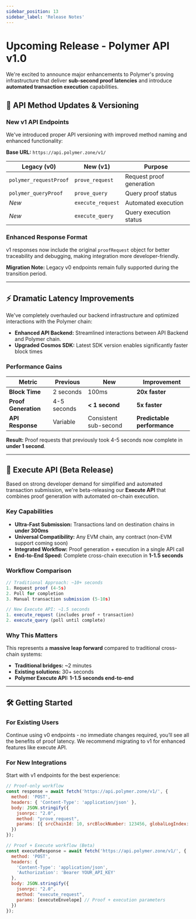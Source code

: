 ```yaml
---
sidebar_position: 13
sidebar_label: 'Release Notes'
---
```


# Upcoming Release - Polymer API v1.0

We're excited to announce major enhancements to Polymer's proving infrastructure that deliver **sub-second proof latencies** and introduce **automated transaction execution** capabilities.

## 🔧 API Method Updates & Versioning

### New v1 API Endpoints

We've introduced proper API versioning with improved method naming and enhanced functionality:

**Base URL:** `https://api.polymer.zone/v1/`

| **Legacy (v0)** | **New (v1)** | **Purpose** |
| --- | --- | --- |
| `polymer_requestProof` | `prove_request` | Request proof generation |
| `polymer_queryProof` | `prove_query` | Query proof status |
| *New* | `execute_request` | Automated execution |
| *New* | `execute_query` | Query execution status |

### Enhanced Response Format

v1 responses now include the original `proofRequest` object for better traceability and debugging, making integration more developer-friendly.

**Migration Note:** Legacy v0 endpoints remain fully supported during the transition period.

---

## ⚡ Dramatic Latency Improvements

We've completely overhauled our backend infrastructure and optimized interactions with the Polymer chain:

- **Enhanced API Backend:** Streamlined interactions between API Backend and Polymer chain.
- **Upgraded Cosmos SDK:** Latest SDK version enables significantly faster block times

### Performance Gains

| **Metric** | **Previous** | **New** | **Improvement** |
| --- | --- | --- | --- |
| **Block Time** | 2 seconds | 100ms | **20x faster** |
| **Proof Generation** | 4-5 seconds | **< 1 second** | **5x faster** |
| **API Response** | Variable | Consistent sub-second | **Predictable performance** |

**Result:** Proof requests that previously took 4-5 seconds now complete in **under 1 second**.

---

## 🎯 Execute API (Beta Release)

Based on strong developer demand for simplified and automated transaction submission, we're beta-releasing our **Execute API** that combines proof generation with automated on-chain execution.

### Key Capabilities

- **Ultra-Fast Submission:** Transactions land on destination chains in **under 300ms**
- **Universal Compatibility:** Any EVM chain, any contract (non-EVM support coming soon)
- **Integrated Workflow:** Proof generation + execution in a single API call
- **End-to-End Speed:** Complete cross-chain execution in **1-1.5 seconds**

### Workflow Comparison

```jsx
// Traditional Approach: ~10+ seconds
1. Request proof (4-5s)
2. Poll for completion
3. Manual transaction submission (5-10s)

// New Execute API: ~1.5 seconds
1. execute_request (includes proof + transaction)
2. execute_query (poll until complete)

```

### Why This Matters

This represents a **massive leap forward** compared to traditional cross-chain systems:

- **Traditional bridges:** ~2 minutes
- **Existing solutions:** 30+ seconds
- **Polymer Execute API:** **1-1.5 seconds end-to-end**

---

## 🛠️ Getting Started

### For Existing Users

Continue using v0 endpoints - no immediate changes required, you’ll see all the benefits of proof latency. We recommend migrating to v1 for enhanced features like execute API.

### For New Integrations

Start with v1 endpoints for the best experience:

```jsx
// Proof-only workflow
const response = await fetch('https://api.polymer.zone/v1/', {
  method: 'POST',
  headers: { 'Content-Type': 'application/json' },
  body: JSON.stringify({
    jsonrpc: "2.0",
    method: "prove_request",
    params: [{ srcChainId: 10, srcBlockNumber: 123456, globalLogIndex: 0 }]
  })
});

// Proof + Execute workflow (Beta)
const executeResponse = await fetch('https://api.polymer.zone/v1/', {
  method: 'POST',
  headers: {
    'Content-Type': 'application/json',
    'Authorization': 'Bearer YOUR_API_KEY'
  },
  body: JSON.stringify({
    jsonrpc: "2.0",
    method: "execute_request",
    params: [executeEnvelope] // Proof + execution parameters
  })
});
```

